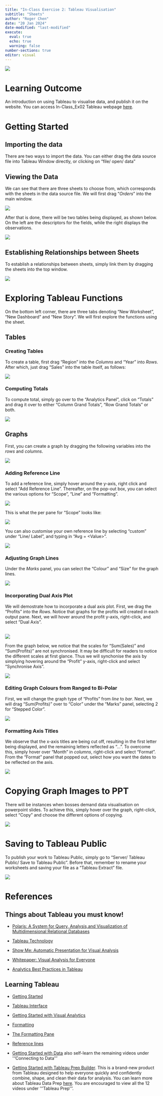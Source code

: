 ```yaml
---
title: "In-Class Exercise 2: Tableau Visualisation"
subtitle: "Sheets"
author: "Roger Chen"
date: "20 Jan 2024"
date-modified: "last-modified"
execute: 
  eval: true
  echo: true
  warning: false
number-sections: true
editor: visual
---
```


![](images/clipboard-966608310.png){fig-align="center"}

# Learning Outcome

An introduction on using Tableau to visualise data, and publish it on the website. You can access In-Class_Ex02 Tableau webpage [here](https://public.tableau.com/app/profile/roger.chen4630/viz/In-Class_Ex02/MonthlySalesandProfitbyRegion2016-2019?publish=yes).

# Getting Started

## Importing the data

There are two ways to import the data. You can either drag the data source file into Tableau Window directly, or clicking on "file/ open/ data"

## Viewing the Data

We can see that there are three sheets to choose from, which corresponds with the sheets in the data source file. We will first drag "*Orders*" into the main window.

![](images/clipboard-2141975025.png){fig-align="center"}

After that is done, there will be two tables being displayed, as shown below. On the left are the descriptors for the fields, while the right displays the observations.

![](images/clipboard-2159868905.png){fig-align="center"}

## Establishing Relationships between Sheets

To establish a relationships between sheets, simply link them by dragging the sheets into the top window.

![](images/clipboard-4294267177.png){fig-align="center"}

# Exploring Tableau Functions

On the bottom left corner, there are three tabs denoting "New Worksheet", "New Dashboard" and "New Story". We will first explore the functions using the sheet.

## Tables

### Creating Tables

To create a table, first drag "Region" into the *Columns* and "Year" into *Rows*. After which, just drag "Sales" into the table itself, as follows:

![](images/clipboard-214538957.png){fig-align="center"}

### Computing Totals

To compute total, simply go over to the "Analytics Panel", click on "Totals" and drag it over to either "Column Grand Totals", "Row Grand Totals" or both.

![](images/clipboard-408880183.png){fig-align="center"}

## Graphs

First, you can create a graph by dragging the following variables into the *rows* and *columns*.

![](images/clipboard-3994776885.png){fig-align="center"}

### Adding Reference Line

To add a reference line, simply hover around the y-axis, right click and select "Add Reference Line". Thereafter, on the pop-out box, you can select the various options for "Scope", "Line" and "Formatting".

![](images/clipboard-663479542.png){fig-align="center"}

This is what the per pane for "Scope" looks like:

![](images/clipboard-3254232487.png){fig-align="center"}

You can also customise your own reference line by selecting "custom" under "Line/ Label", and typing in "Avg = \<Value\>".

![](images/clipboard-1473527738.png)

### Adjusting Graph Lines

Under the *Marks* panel, you can select the "Colour" and "Size" for the graph lines.

![](images/clipboard-2908559952.png){fig-align="center"}

### Incorporating Dual Axis Plot

We will demostrate how to incorporate a dual axis plot. First, we drag the "Profits" into the *Rows*. Notice that graphs for the profits will created in each output pane. Next, we will hover around the profit y-axis, right-click, and select "Dual Axis".

\
![](images/clipboard-2702904742.png)

From the graph below, we notice that the scales for "Sum(Sales)" and "Sum(Profits)" are not synchronised. It may be difficult for readers to notice the different scales at first glance. Thus we will synchonise the axis by simplying hovering around the "Profit" y-axis, right-click and select "Synchronise Axis".

![](images/clipboard-1865991491.png)

### Editing Graph Colours from Ranged to Bi-Polar

First, we will change the graph type of "Profits" from *line* to *bar*. Next, we will drag "Sum(Profits)" over to "Color" under the "Marks" panel, selecting 2 for "Stepped Color".

![](images/clipboard-1428876796.png)

### Formatting Axis Titles

We observe that the x-axis titles are being cut off, resulting in the first letter being displayed, and the remaining letters reflected as "...". To overcome this, simply hover over "Month" in *columns*, right-click and select "Format". From the "Format" panel that popped out, select how you want the dates to be reflected on the axis.

![](images/clipboard-513675260.png)

# Copying Graph Images to PPT

There will be instances when bosses demand data visualisation on powerpoint slides. To achieve this, simply hover over the graph, right-click, select "Copy" and choose the different options of copying.

![](images/clipboard-397602774.png)

# Saving to Tableau Public

To publish your work to Tableau Public, simply go to "Server/ Tableau Public/ Save to Tableau Public". Before that, remember to rename your worksheets and saving your file as a "Tableau Extract" file.

![](images/clipboard-2854721195.png)

# References

## **Things about Tableau you must know!**

-   [Polaris: A System for Query, Analysis,and Visualization of Multidimensional Relational Databases](https://graphics.stanford.edu/papers/polaris_extended/polaris.pdf)

-   [Tableau Technology](https://www.tableau.com/products/technology)

-   [Show Me: Automatic Presentation for Visual Analysis](https://www.tableau.com/sites/default/files/whitepapers/081027-infovis-showme-vfinal-fix.pdf)

-   [Whitepaper: Visual Analysis for Everyone](https://www.tableau.com/sites/default/files/whitepapers/TS_WP_VA_F2_new_temp_0.pdf)

-   [Analytics Best Practices in Tableau](https://help.tableau.com/current/blueprint/en-us/bp_analytics_best_practices_in_tableau.htm)

## **Learning Tableau**

-   [Getting Started](https://www.tableau.com/learn/tutorials/on-demand/getting-started)

-   [Tableau Interface](http://www.tableau.com/learn/tutorials/on-demand/tableau-interface)

-   [Getting Started with Visual Analytics](https://www.tableau.com/learn/tutorials/on-demand/getting-started-visual-analytics)

-   [Formatting](https://www.tableau.com/learn/tutorials/on-demand/formatting)

-   [The Formatting Pane](https://www.tableau.com/learn/tutorials/on-demand/formatting-pane)

-   [Reference lines](https://www.tableau.com/learn/tutorials/on-demand/reference-lines)

-   [Getting Started with Data](https://www.tableau.com/learn/tutorials/on-demand/getting-started-data) also self-learn the remaining videos under ’‘’Connecting to Data’’’

-   [Getting Started with Tableau Prep Builder](https://www.tableau.com/learn/tutorials/on-demand/getting-started-tableau-prep). This is a brand-new product from Tableau designed to help everyone quickly and confidently combine, shape, and clean their data for analysis. You can learn more about Tableau Data Prep [here](https://www.tableau.com/about/blog/2018/3/tableau-prep-project-maestro-here-redefining-your-data-prep-experience-84620). You are encouraged to view all the 12 videos under ’‘’Tableau Prep’’’.
